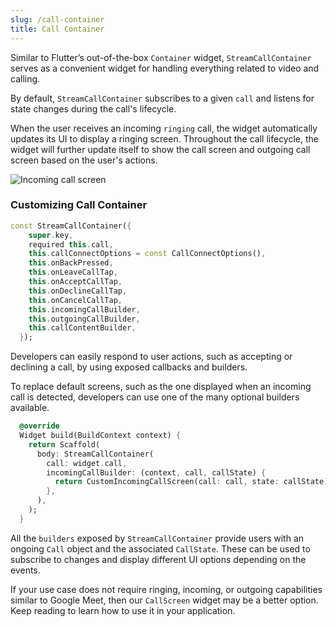 ```yaml
---
slug: /call-container
title: Call Container
---
```


Similar to Flutter’s out-of-the-box `Container` widget, `StreamCallContainer` serves as a convenient widget for handling everything related to video and calling.

By default, `StreamCallContainer` subscribes to a given `call` and listens for state changes during the call's lifecycle.

When the user receives an incoming `ringing` call, the widget automatically updates its UI to display a ringing screen. Throughout the call lifecycle, the widget will further update itself to show the call screen and outgoing call screen based on the user's actions.

![Incoming call screen](../assets/ui_component_assets/incoming_call_screen.png)

### Customizing Call Container

```dart
const StreamCallContainer({
    super.key,
    required this.call,
    this.callConnectOptions = const CallConnectOptions(),
    this.onBackPressed,
    this.onLeaveCallTap,
    this.onAcceptCallTap,
    this.onDeclineCallTap,
    this.onCancelCallTap,
    this.incomingCallBuilder,
    this.outgoingCallBuilder,
    this.callContentBuilder,
  });
```

Developers can easily respond to user actions, such as accepting or declining a call, by using exposed callbacks and builders.

To replace default screens, such as the one displayed when an incoming call is detected, developers can use one of the many optional builders available.

```dart
  @override
  Widget build(BuildContext context) {
    return Scaffold(
      body: StreamCallContainer(
        call: widget.call,
        incomingCallBuilder: (context, call, callState) {
          return CustomIncomingCallScreen(call: call, state: callState);
        },
      ),
    );
  }
```

All the `builders` exposed by `StreamCallContainer` provide users with an ongoing `Call` object and the associated `CallState`. These can be used to subscribe to changes and display different UI options depending on the events.

If your use case does not require ringing, incoming, or outgoing capabilities similar to Google Meet, then our `CallScreen` widget may be a better option. Keep reading to learn how to use it in your application.
